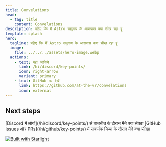 ```yaml
---
title: Convelations
head:
  - tag: title
    content: Convelations
description: पढ़िए कि मैं Astro समुदाय के आसपास क्या सीख रहा हूं
template: splash
hero:
  tagline: पढ़िए कि मैं Astro समुदाय के आसपास क्या सीख रहा हूं
  image:
    file: ../../../assets/hero-image.webp
  actions:
    - text: यहा जांचिये
      link: /hi/discord/key-points/
      icon: right-arrow
      variant: primary
    - text: GitHub पर देखें
      link: https://github.com/at-the-vr/convelations
      icon: external
---
```



## Next steps

<CardGrid>
	<Card title="Discord" icon="discord">
		[Discord में लोगो](/hi/discord/key-points/) से बातचीत के दौरान मैंने क्या सीखा
    </Card>
	<Card title="GitHub" icon="github">
		[GitHub Issues और PRs](/hi/github/key-points/) में सकर्मक क्रिया के दौरान मैंने क्या सीखा
	</Card>
</CardGrid>

<footer style={{display:'flex', justifyContent:'center', alignItems: 'center'}}>

[![Built with Starlight](https://astro.badg.es/v2/built-with-starlight/small.svg)](https://starlight.astro.build)

</footer>
